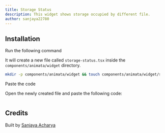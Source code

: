 ```yaml
---
title: Storage Status
description: This widget shows storage occupied by different file.
author: sanjaya22780
---
```


<ComponentPreview name="widget-storage-status--docs" />

## Installation

<Steps>
<Step>Run the following command</Step>

It will create a new file called `storage-status.tsx` inside the `components/animata/widget` directory.

```bash
mkdir -p components/animata/widget && touch components/animata/widget/storage-status.tsx
```

<Step>Paste the code</Step>

Open the newly created file and paste the following code:

```jsx file=<rootDir>/animata/widget/storage-status.tsx

```

</Steps>

## Credits

Built by [Sanjaya Acharya](https://github.com/acharya-sanjaya)

